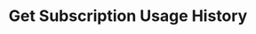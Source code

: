 ---
openapi: get /subscriptions/{subscription_id}/usage-history
title: Get Subscription Usage History
description: Retrieve the complete usage history for a subscription with usage-based billing.
tag: NEW
---